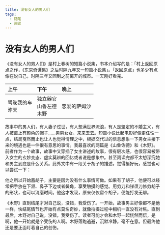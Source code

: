 ```yaml
---
title: 没有女人的男人们
tags:
  - 随笔
  - 阅读
---
```


# 没有女人的男人们

《没有女人的男人们》是村上春树的短篇小说集，书本介绍写的是：「村上返回原点之作，《东京奇谭集》之后时隔九年又一短篇小说集」。「返回原点」也多少有点像在说自己，时隔三年又回到之前离开的城市。一天刚好看完。

| 上午 | 下午 | 晚上 |
|:----|:-----|:----|
| 驾驶我的车 <br /> 昨天  | 独立器官 <br /> 山鲁左德 <br /> 木野 | 恋爱的萨姆沙 |

故事中的男人们，有人妻子过世，有人想满世界流浪，有人是坚定的不婚主义，有人被戴上有颜色的帽子……男男女女，来来去去。短篇小说比起电影好像更任性一点，结局戛然而止也让人也觉得情理之中，根据交代过的信息想象一下男女主接下来的境遇也是一件很有意思的事情。我最喜欢的两篇是《山鲁佐德》和《木野》。前者作为一个故事，故事中又穿插了女主讲述的故事，很有层次感，也很容易被带入女主的玄妙变态、虚实莫辨的回忆或者说是想象中。甚至阅读完都不太想深究她和男主到底是什么关系。此外文中有一段关于胡子的描述，觉得挺好玩，感觉也可以尝试一下：

他之所以开始蓄胡子，主要是因为没有什么事情可做。如果有了胡子，他便可以经常把手放在下颔、鼻子下边或者鬓角，享受触摸的感觉。用剪刀和锑须刀修剪胡子的形状，也可以消磨时间。他这才发现，原来仅仅留个胡子，便能打发无聊。

《木野》直到结尾才对自己说，没错，我受伤了。一开始，故事男主好像都不是他一样，快结尾情节也开始有点莫名奇妙，就像拍摄过程中相机一直没有对焦。直到最后，木野对自己说，没错，我受伤了。读者可能才会和木野一起恍然而悟，是啊，他一开始就是个受伤的人啊。木野落跑逃避，沉默冷静，毫不在意。但最终他还是要正面盯着自己的创伤。
